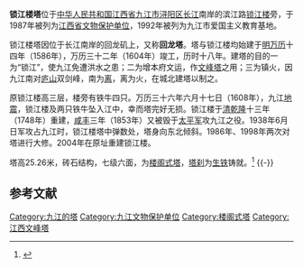 {{coord|29|44|20.8|N|116|00|06.1|E|display=title|scale:10000}}
{{文物保护单位
| 级别 = 全国
| Cat = 江西全国重点文物保护单位
| 省区市 = 江西省
| 图片 = 九江市锁江楼古塔.JPG
| 名称 = 锁江楼塔
| 编号 = 7-1111-3-409
| 分类 = 古建筑
| 所在 = [[九江市|九江市]][[浔阳区|浔阳区]]
| 时代 = 明
| 登录 = 2013年3月
}}
'''锁江楼塔'''位于[[中华人民共和国|中华人民共和国]][[江西省|江西省]][[九江市|九江市]][[浔阳区|浔阳区]][[长江|长江]]南岸的滨江路[[锁江楼|锁江楼]]旁，于1987年被列为[[江西省文物保护单位|江西省文物保护单位]]，1992年被列为九江市爱国主义教育基地。

锁江楼塔因位于长江南岸的回龙矶上，又称'''回龙塔'''。塔与锁江楼均始建于[[明|明]][[万历|万历]]十四年（1586年），万历三十二年（1604年）竣工，历时十八年。建塔的目的一为“锁江”，使九江免遭洪水之患；二为增本府文运，作[[文峰塔|文峰塔]]之用；三为镇火，因九江南对[[庐山|庐山]]双剑峰，南为[[離卦|离]]，离为火，在城北建塔以制之。

原锁江楼高三层，楼旁有铁牛四只。万历三十六年六月十七日（1608年），九江[[地震|地震]]，锁江楼及两只铁牛坠入江中，幸而塔完好无损。锁江楼于[[清|清]][[乾隆|乾隆]]十三年（1748年）重建，[[咸丰|咸丰]]三年（1853年）又被毁于[[太平军|太平军]]攻九江之役。1938年6月日军攻占九江时，锁江楼塔中弹数处，塔身向东北倾斜。1986年、1998年两次对塔进行大修。2004年在原址重建锁江楼。

塔高25.26米，砖石结构，七级六面，为[[楼阁式塔|楼阁式塔]]，[[塔刹|塔刹]]为[[生铁|生铁]]铸就。<ref name="浔阳遗踪">{{Cite book |title=浔阳遗踪 |author=高平 |publisher=江西人民出版社 |year=2006 |pages=19-20 |isbn=9787210033448}}</ref>
{{-}}

==参考文献==
{{reflist}}
 
{{DEFAULTSORT:S}}
{{江西全国重点文物保护单位}}
{{全国重点文物保护单位小作品}}

[[Category:九江的塔|Category:九江的塔]]
[[Category:九江文物保护单位|Category:九江文物保护单位]]
[[Category:楼阁式塔|Category:楼阁式塔]]
[[Category:江西文峰塔|Category:江西文峰塔]]